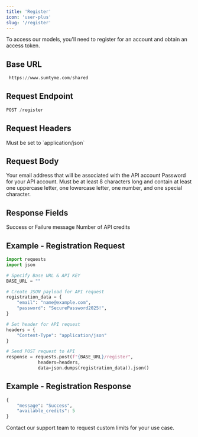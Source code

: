 ```yaml
---
title: 'Register'
icon: 'user-plus'
slug: '/register'
---
```


To access our models, you'll need to register for an account and obtain an access token.

## Base URL

```python
 https://www.sumtyme.com/shared
```

## Request Endpoint

```python
POST /register
```

## Request Headers

<ParamField header="Content-Type" type="string" required>
  Must be set to `application/json`
</ParamField>

## Request Body

<ParamField body="email" type="string" required>
  Your email address that will be associated with the API account
</ParamField>

<ParamField body="password" type="string" required>
  Password for your API account. Must be at least 8 characters long and contain at least one uppercase letter, one lowercase letter, one number, and one special character.
</ParamField>

## Response Fields

<ResponseField name="message" type="string">
  Success or Failure message
</ResponseField>

<ResponseField name="available_credits" type="int">
  Number of API credits
</ResponseField>

## Example - Registration Request

```python
import requests
import json

# Specify Base URL & API KEY
BASE_URL = ""

# Create JSON payload for API request
registration_data = {
    "email": "name@example.com",
    "password": "SecurePassword2025!",
}

# Set header for API request
headers = {
    "Content-Type": "application/json"
}

# Send POST request to API
response = requests.post(f"{BASE_URL}/register",
            headers=headers,
            data=json.dumps(registration_data)).json()

```

## Example - Registration Response

```python
{
    "message": "Success",
    "available_credits": 5
}
```

<Note>
  Contact our support team to request custom limits for your use case.
</Note>